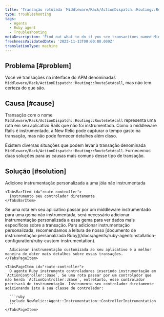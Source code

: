 ```yaml
---
title: 'Transação rotulada `Middleware/Rack/ActionDispatch::Routing::RouteSet#call`'
type: troubleshooting
tags:
  - Agents
  - Ruby agent
  - Troubleshooting
metaDescription: 'Find out what to do if you see transactions named Middleware/Rack/ActionDispatch::Routing::RouteSet#call in your APM UI.'
freshnessValidatedDate: '2023-11-13T00:00:00.000Z'
translationType: machine
---
```


## Problema [#problem]

Você vê transações na interface do APM denominadas `Middleware/Rack/ActionDispatch::Routing::RouteSet#call`, mas não tem certeza do que são.

## Causa [#cause]

Transação com o nome `Middleware/Rack/ActionDispatch::Routing::RouteSet#call` representa uma rota em seu aplicativo Rails que não foi instrumentada. Como o middleware Rails é instrumentado, a New Relic pode capturar o tempo gasto na transação, mas não pode fornecer detalhes além disso.

Existem diversas situações que podem levar à transação denominada `Middleware/Rack/ActionDispatch::Routing::RouteSet#call`. Fornecemos duas soluções para as causas mais comuns desse tipo de transação.

## Solução [#solution]

<Tabs>
  <TabsBar>
    <TabsBarItem id="route-gem">
      Adicione instrumentação personalizada a uma jóia não instrumentada
    </TabsBarItem>

    <TabsBarItem id="route-controller">
      Instrumento seu controlador diretamente
    </TabsBarItem>
  </TabsBar>

  <TabsPages>
    <TabsPageItem id="route-gem">
      Se uma rota em seu aplicativo passar por um middleware instrumentado para uma gema não instrumentada, será necessário adicionar instrumentação personalizada a essa gema para ver dados mais específicos sobre a transação. Para adicionar instrumentação personalizada, recomendamos a leitura de nosso [documento de instrumentação personalizada Ruby](/docs/agents/ruby-agent/installation-configuration/ruby-custom-instrumentation).

      Adicionar instrumentação customizada ao seu aplicativo é a melhor maneira de obter mais detalhes sobre essas transações.
    </TabsPageItem>

    <TabsPageItem id="route-controller">
      O agente Ruby instrumento controladores inserindo instrumentação em `ActionController::Base`. Se uma rota passar por um controlador que não herda `ActionController::Base`, entretanto, esse controlador precisará de instrumentação. Instrumente seu controlador diretamente adicionando isto à sua classe de controlador:

      ```ruby
      include NewRelic::Agent::Instrumentation::ControllerInstrumentation
      ```
    </TabsPageItem>
  </TabsPages>
</Tabs>